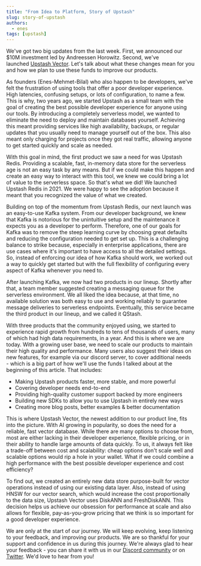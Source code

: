 ```yaml
---
title: "From Idea to Platform, Story of Upstash"
slug: story-of-upstash
authors:
  - enes
tags: [upstash]
---
```


We've got two big updates from the last week. First, we announced our $10M investment led by Andreessen Horowitz. Second, we've launched [Upstash Vector](https://upstash.com/blog/introducing-vector-database). Let's talk about what these changes mean for you and how we plan to use these funds to improve our products.

As founders (Enes-Mehmet-Bilal) who also happen to be developers, we've felt the frustration of using tools that offer a poor developer experience. High latencies, confusing setups, or lots of configuration, to name a few. This is why, two years ago, we started Upstash as a small team with the goal of creating the best possible developer experience for anyone using our tools. By introducing a completely serverless model, we wanted to eliminate the need to deploy and maintain databases yourself. Achieving this meant providing services like high availability, backups, or regular updates that you usually need to manage yourself out of the box. This also meant only charging for projects once they got real traffic, allowing anyone to get started quickly and scale as needed.

With this goal in mind, the first product we saw a need for was Upstash Redis. Providing a scalable, fast, in-memory data store for the serverless age is not an easy task by any means. But if we could make this happen and create an easy way to interact with this tool, we knew we could bring a lot of value to the serverless space. So that's what we did! We launched Upstash Redis in 2021. We were happy to see the adoption because it meant that you recognized the value of what we created.

Building on top of the momentum from Upstash Redis, our next launch was an easy-to-use Kafka system. From our developer background, we knew that Kafka is notorious for the unintuitive setup and the maintenance it expects you as a developer to perform. Therefore, one of our goals for Kafka was to remove the steep learning curve by choosing great defaults and reducing the configuration needed to get set up. This is a challenging balance to strike because, especially in enterprise applications, there are use cases where it's important to have access to all the detailed settings. So, instead of enforcing our idea of how Kafka should work, we worked out a way to quickly get started but with the full flexibility of configuring every aspect of Kafka whenever you need to.

After launching Kafka, we now had two products in our lineup. Shortly after that, a team member suggested creating a messaging queue for the serverless environment. We all liked the idea because, at that time, no available solution was both easy to use and working reliably to guarantee message deliveries to serverless endpoints. Eventually, this service became the third product in our lineup, and we called it QStash.

With three products that the community enjoyed using, we started to experience rapid growth from hundreds to tens of thousands of users, many of which had high data requirements, in a year. And this is where we are today. With a growing user base, we need to scale our products to maintain their high quality and performance. Many users also suggest their ideas on new features, for example via our discord server, to cover additional needs - which is a big part of how we'll use the funds I talked about at the beginning of this article. That includes:

- Making Upstash products faster, more stable, and more powerful
- Covering developer needs end-to-end
- Providing high-quality customer support backed by more engineers
- Building new SDKs to allow you to use Upstash in entirely new ways
- Creating more blog posts, better examples & better documentation

This is where Upstash Vector, the newest addition to our product line, fits into the picture. With AI growing in popularity, so does the need for a reliable, fast vector database. While there are many options to choose from, most are either lacking in their developer experience, flexible pricing, or in their ability to handle large amounts of data quickly. To us, it always felt like a trade-off between cost and scalability: cheap options don't scale well and scalable options would rip a hole in your wallet. What if we could combine a high performance with the best possible developer experience and cost efficiency?

To find out, we created an entirely new data store purpose-built for vector operations instead of using our existing data layer. Also, instead of using HNSW for our vector search, which would increase the cost proportionally to the data size, Upstash Vector uses DiskANN and FreshDiskANN. This decision helps us achieve our obsession for performance at scale and also allows for flexible, pay-as-you-grow pricing that we think is so important for a good developer experience.

We are only at the start of our journey. We will keep evolving, keep listening to your feedback, and improving our products. We are so thankful for your support and confidence in us during this journey. We're always glad to hear your feedback - you can share it with us in our [Discord community](https://discord.com/invite/jUxUYE4nEB) or on [Twitter](https://twitter.com/upstash). We'd love to hear from you!
